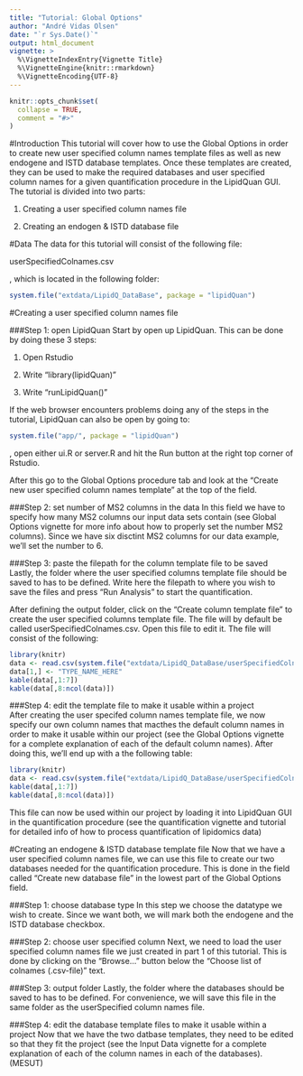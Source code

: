 ```yaml
---
title: "Tutorial: Global Options"
author: "André Vidas Olsen"
date: "`r Sys.Date()`"
output: html_document
vignette: >
  %\VignetteIndexEntry{Vignette Title}
  %\VignetteEngine{knitr::rmarkdown}
  %\VignetteEncoding{UTF-8}
---
```


```r
knitr::opts_chunk$set(
  collapse = TRUE,
  comment = "#>"
)
```


#Introduction
This tutorial will cover how to use the Global Options in order to create new user specified column names template files as well as new endogene and ISTD database templates. Once these templates are created, they can be used to make the required databases and user specified column names for a given quantification procedure in the LipidQuan GUI. The tutorial is divided into two parts:

1. Creating a user specified column names file

2. Creating an endogen & ISTD database file


#Data
The data for this tutorial will consist of the following file:

userSpecifiedColnames.csv

, which is located in the following folder:

```r
system.file("extdata/LipidQ_DataBase", package = "lipidQuan")
```

#Creating a user specified column names file

###Step 1: open LipidQuan
Start by open up LipidQuan. This can be done by doing these 3 steps:

1. Open Rstudio

2. Write "library(lipidQuan)"

3. Write "runLipidQuan()"

If the web browser encounters problems doing any of the steps in the tutorial, LipidQuan can also be open by going to:
```r
system.file("app/", package = "lipidQuan")
```
, open either ui.R or server.R and hit the Run button at the right top corner of Rstudio. 

After this go to the Global Options procedure tab and look at the "Create new user specified column names template" at the top of the field.


###Step 2: set number of MS2 columns in the data
In this field we have to specify how many MS2 columns our input data sets contain (see Global Options vignette for more info about how to properly set the number MS2 columns). Since we have six disctint MS2 columns for our data example, we'll set the number to 6.



###Step 3: paste the filepath for the column template file to be saved
Lastly, the folder where the user specified columns template file should be saved to has to be defined. Write here the filepath to where you wish to save the files and press "Run Analysis" to start the quantification.

After defining the output folder, click on the "Create column template file" to create the user specified columns template file. The file will by default be called userSpecifiedColnames.csv. Open this file to edit it. The file will consist of the following:

```r
library(knitr)
data <- read.csv(system.file("extdata/LipidQ_DataBase/userSpecifiedColnames.csv", package = "lipidQuan"), stringsAsFactors = FALSE)
data[1,] <- "TYPE_NAME_HERE"
kable(data[,1:7])
kable(data[,8:ncol(data)])
```

###Step 4: edit the template file to make it usable within a project  
After creating the user specifed column names template file, we now specify our own column names that macthes the default column names in order to make it usable within our project (see the Global Options vignette for a complete explanation of each of the default column names). After doing this, we'll end up with a the following table:



```r
library(knitr)
data <- read.csv(system.file("extdata/LipidQ_DataBase/userSpecifiedColnames.csv", package = "lipidQuan"), stringsAsFactors = FALSE)
kable(data[,1:7])
kable(data[,8:ncol(data)])
```

This file can now be used within our project by loading it into LipidQuan GUI in the quantification procedure (see the quantification vignette and tutorial for detailed info of how to process quantification of lipidomics data) 


#Creating an endogene & ISTD database template file
Now that we have a user specified column names file, we can use this file to create our two databases needed for the quantification procedure. This is done in the field called "Create new database file" in the lowest part of the Global Options field.

###Step 1: choose database type
In this step we choose the datatype we wish to create. Since we want both, we will mark both the endogene and the ISTD database checkbox. 

###Step 2: choose user specified column
Next, we need to load the user specified column names file we just created in part 1 of this tutorial. This is done by clicking on the "Browse..." button below the "Choose list of colnames (.csv-file)" text.

###Step 3: output folder
Lastly, the folder where the databases should be saved to has to be defined. For convenience, we will save this file in the same folder as the userSpecified column names file. 

###Step 4: edit the database template files to make it usable within a project 
Now that we have the two datbase templates, they need to be edited so that they fit the project (see the Input Data vignette for a complete explanation of each of the column names in each of the databases). (MESUT)
